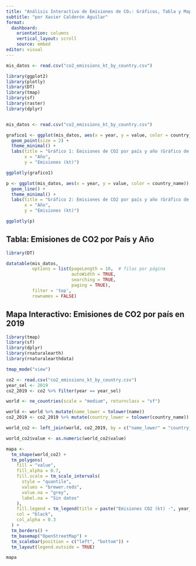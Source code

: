 ---
title: "Análisis Interactivo de Emisiones de CO₂: Gráficos, Tabla y Mapa Espacial"
subtitle: "por Xavier Calderón Aguilar"
format:
  dashboard:
    orientation: columns
    vertical_layout: scroll
    source: embed
editor: visual
---

```{r, echo=FALSE}
mis_datos <- read.csv("co2_emissions_kt_by_country.csv")

```

```{r, echo=FALSE, message=FALSE, warning=FALSE}
library(ggplot2)
library(plotly)
library(DT)
library(tmap)
library(sf)
library(raster)
library(dplyr)


mis_datos <- read.csv("co2_emissions_kt_by_country.csv")
```

```{r, echo=FALSE, message=FALSE, warning=FALSE}
grafico1 <- ggplot(mis_datos, aes(x = year, y = value, color = country_name)) +
  geom_point(size = 2) +
  theme_minimal() +
  labs(title = "Gráfico 1: Emisiones de CO2 por país y año (Gráfico de Puntos)",
       x = "Año",
       y = "Emisiones (kt)")

ggplotly(grafico1)
```

```{r, echo=FALSE, message=FALSE, warning=FALSE}
p <- ggplot(mis_datos, aes(x = year, y = value, color = country_name)) +
  geom_line() +
  theme_minimal() +
  labs(title = "Gráfico 2: Emisiones de CO2 por país y año (Gráfico de líneas)",
       x = "Año",
       y = "Emisiones (kt)")

ggplotly(p)


```

## Tabla: Emisiones de CO2 por País y Año

```{r, echo=FALSE, message=FALSE, warning=FALSE}
library(DT)

datatable(mis_datos,
          options = list(pageLength = 10,  # filas por página
                         autoWidth = TRUE,
                         searching = TRUE,
                         paging = TRUE),
          filter = 'top',
          rownames = FALSE)


```

## Mapa Interactivo: Emisiones de CO2 por país en 2019

```{r}
library(tmap)
library(sf)
library(dplyr)
library(rnaturalearth)
library(rnaturalearthdata)

tmap_mode("view")

co2 <- read.csv("co2_emissions_kt_by_country.csv")
year_sel <- 2019
co2_2019 <- co2 %>% filter(year == year_sel)

world <- ne_countries(scale = "medium", returnclass = "sf")

world <- world %>% mutate(name_lower = tolower(name))
co2_2019 <- co2_2019 %>% mutate(country_lower = tolower(country_name))

world_co2 <- left_join(world, co2_2019, by = c("name_lower" = "country_lower"))

world_co2$value <- as.numeric(world_co2$value)

mapa <- 
  tm_shape(world_co2) +
  tm_polygons(
    fill = "value",
    fill_alpha = 0.7,
    fill.scale = tm_scale_intervals(
      style = "quantile",
      values = "brewer.reds",
      value.na = "grey",
      label.na = "Sin datos"
    ),
    fill.legend = tm_legend(title = paste("Emisiones CO2 (kt) -", year_sel)),
    col = "black",
    col_alpha = 0.3
  ) +
  tm_borders() +
  tm_basemap("OpenStreetMap") +
  tm_scalebar(position = c("left", "bottom")) +
  tm_layout(legend.outside = TRUE)

mapa
```
